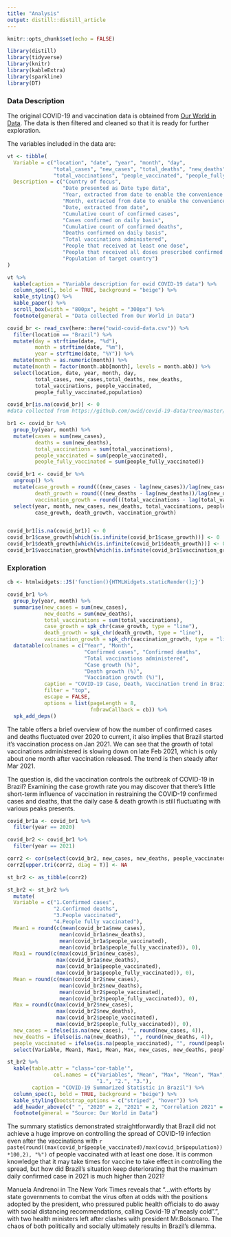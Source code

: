 ```yaml
---
title: "Analysis"
output: distill::distill_article
---
```


```r
knitr::opts_chunk$set(echo = FALSE)
```

```r
library(distill)
library(tidyverse)
library(knitr)
library(kableExtra)
library(sparkline)
library(DT)
```

### Data Description

The original COVID-19 and vaccination data is obtained from [Our World in Data](https://github.com/owid/covid-19-data/tree/master/public/data). The data is then filtered and cleaned so that it is ready for further exploration.

The variables included in the data are:

```r
vt <- tibble(
  Variable = c("location", "date", "year", "month", "day",
               "total_cases", "new_cases", "total_deaths", "new_deaths",
               "total_vaccinations", "people_vaccinated", "people_fully_vaccinated", "population"),
  Description = c("Country of focus",
                  "Date presented as Date type data",
                  "Year, extracted from date to enable the convenience of further exploration",
                  "Month, extracted from date to enable the convenience of further exploration",
                  "Date, extracted from date",
                  "Cumulative count of confirmed cases",
                  "Cases confirmed on daily basis",
                  "Cumulative count of confirmed deaths",
                  "Deaths confirmed on daily basis",
                  "Total vaccinations administered",
                  "People that received at least one dose",
                  "People that received all doses prescribed confirmed as fully vaccinated",
                  "Population of target country")
)
```

```r
vt %>%
  kable(caption = "Variable description for owid COVID-19 data") %>%
  column_spec(1, bold = TRUE, background = "beige") %>%
  kable_styling() %>%
  kable_paper() %>%
  scroll_box(width = "800px", height = "300px") %>%
  footnote(general = "Data collected from Our World in Data")
```


```r
covid_br <- read_csv(here::here("owid-covid-data.csv")) %>%
  filter(location == "Brazil") %>%
  mutate(day = strftime(date, "%d"),
         month = strftime(date, "%m"),
         year = strftime(date, "%Y")) %>%
  mutate(month = as.numeric(month)) %>%
  mutate(month = factor(month.abb[month], levels = month.abb)) %>%
  select(location, date, year, month, day,
         total_cases, new_cases,total_deaths, new_deaths,
         total_vaccinations, people_vaccinated,
         people_fully_vaccinated,population)

covid_br[is.na(covid_br)] <- 0
#data collected from https://github.com/owid/covid-19-data/tree/master/public/data
```




```r
br1 <- covid_br %>%
  group_by(year, month) %>%
  mutate(cases = sum(new_cases),
         deaths = sum(new_deaths),
         total_vaccinations = sum(total_vaccinations),
         people_vaccinated = sum(people_vaccinated),
         people_fully_vaccinated = sum(people_fully_vaccinated))
```



```r
covid_br1 <- covid_br %>%
  ungroup() %>%
  mutate(case_growth = round(((new_cases - lag(new_cases))/lag(new_cases))*100,2),
         death_growth = round(((new_deaths - lag(new_deaths))/lag(new_deaths))*100,2),
         vaccination_growth = round(((total_vaccinations - lag(total_vaccinations))/lag(total_vaccinations))*100,2)) %>%
  select(year, month, new_cases, new_deaths, total_vaccinations, people_vaccinated, people_fully_vaccinated,
         case_growth, death_growth, vaccination_growth)


covid_br1[is.na(covid_br1)] <- 0
covid_br1$case_growth[which(is.infinite(covid_br1$case_growth))] <- 0
covid_br1$death_growth[which(is.infinite(covid_br1$death_growth))] <- 0
covid_br1$vaccination_growth[which(is.infinite(covid_br1$vaccination_growth))] <- 0
```


### Exploration

```r
cb <- htmlwidgets::JS('function(){HTMLWidgets.staticRender();}')

covid_br1 %>%
  group_by(year, month) %>%
  summarise(new_cases = sum(new_cases),
            new_deaths = sum(new_deaths),
            total_vaccinations = sum(total_vaccinations),
            case_growth = spk_chr(case_growth, type = "line"),
            death_growth = spk_chr(death_growth, type = "line"),
            vaccination_growth = spk_chr(vaccination_growth, type = "line")) %>%
  datatable(colnames = c("Year", "Month",
                         "Confirmed cases", "Confirmed deaths",
                         "Total vaccinations administered",
                         "Case growth (%)",
                         "Death growth (%)",
                         "Vaccination growth (%)"),
            caption = "COVID-19 Case, Death, Vaccination trend in Brazil",
            filter = "top",
            escape = FALSE,
            options = list(pageLength = 8,
                           fnDrawCallback = cb)) %>%
  spk_add_deps()
```

The table offers a brief overview of how the number of confirmed cases and deaths fluctuated over 2020 to current, it also implies that Brazil started it's vaccination process on Jan 2021. We can see that the growth of total vaccinations administered is slowing down on late Feb 2021, which is only about one month after vaccination released. The trend is then steady after Mar 2021.

The question is, did the vaccination controls the outbreak of COVID-19 in Brazil? Examining the case growth rate you may discover that there's little short-term influence of vaccination in restraining the COVID-19 confirmed cases and deaths, that the daily case & death growth is still fluctuating with various peaks presents.

```r
covid_br1a <- covid_br1 %>%
  filter(year == 2020)
```



```r
covid_br2 <- covid_br1 %>%
  filter(year == 2021)

corr2 <- cor(select(covid_br2, new_cases, new_deaths, people_vaccinated, people_fully_vaccinated))
corr2[upper.tri(corr2, diag = T)] <- NA

st_br2 <- as_tibble(corr2)

st_br2 <- st_br2 %>%
  mutate(
  Variable = c("1.Confirmed cases",
               "2.Confirmed deaths",
               "3.People vaccinated",
               "4.People fully vaccinated"),
  Mean1 = round(c(mean(covid_br1a$new_cases),
                 mean(covid_br1a$new_deaths),
                 mean(covid_br1a$people_vaccinated),
                 mean(covid_br1a$people_fully_vaccinated)), 0),
  Max1 = round(c(max(covid_br1a$new_cases),
                max(covid_br1a$new_deaths),
                max(covid_br1a$people_vaccinated),
                max(covid_br1a$people_fully_vaccinated)), 0),
  Mean = round(c(mean(covid_br2$new_cases),
                 mean(covid_br2$new_deaths),
                 mean(covid_br2$people_vaccinated),
                 mean(covid_br2$people_fully_vaccinated)), 0),
  Max = round(c(max(covid_br2$new_cases),
                max(covid_br2$new_deaths),
                max(covid_br2$people_vaccinated),
                max(covid_br2$people_fully_vaccinated)), 0),
  new_cases = ifelse(is.na(new_cases), "", round(new_cases, 4)),
  new_deaths = ifelse(is.na(new_deaths), "", round(new_deaths, 4)),
  people_vaccinated = ifelse(is.na(people_vaccinated), "", round(people_vaccinated, 4))) %>%
  select(Variable, Mean1, Max1, Mean, Max, new_cases, new_deaths, people_vaccinated)
```


```r
st_br2 %>% 
  kable(table.attr = "class='cor-table'",
               col.names = c("Variables", "Mean", "Max", "Mean", "Max",
                             "1.", "2.", "3."),
        caption = "COVID-19 Summarized Statistic in Brazil") %>%
  column_spec(1, bold = TRUE, background = "beige") %>%
  kable_styling(bootstrap_options = c("striped", "hover")) %>%
  add_header_above(c(" ", "2020" = 2, "2021" = 2, "Correlation 2021" = 3)) %>%
  footnote(general = "Source: Our World in Data")
```


The summary statistics demonstrated straightforwardly that Brazil did not achieve a huge improve on controlling the spread of COVID-19 infection even after the vaccinations with `r paste(round((max(covid_br$people_vaccinated)/max(covid_br$population))*100,2), "%")` of people vaccinated with at least one dose. It is common knowledge that it may take times for vaccine to take effect in controlling the spread, but how did Brazil's situation keep deteriorating that the maximum daily confirmed case in 2021 is much higher than 2021? 

Manuela Andrenoi in The New York Times reveals that "...with efforts by state governments to combat the virus often at odds with the positions adopted by the president, who pressured public health officials to do away with social distancing recommendations, calling Covid-19 a "measly cold".", with two health ministers left after clashes with president Mr.Bolsonaro. The chaos of both politically and socially ultimately results in Brazil's dilemma.














